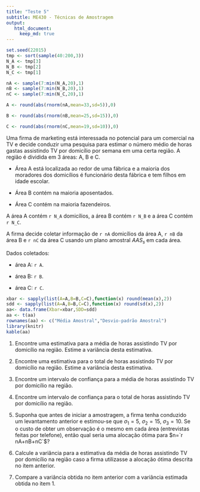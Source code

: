 ```yaml
---
title: "Teste 5"
subtitle: ME430 - Técnicas de Amostragem
output: 
   html_document:
     keep_md: true
---
```


```r
set.seed(22015)
tmp <- sort(sample(40:200,3))
N_A <- tmp[3]
N_B <- tmp[2]
N_C <- tmp[1]

nA <- sample(7:min(N_A,20),1)
nB <- sample(7:min(N_B,20),1)
nC <- sample(7:min(N_C,20),1)

A <- round(abs(rnorm(nA,mean=33,sd=5)),0)

B <- round(abs(rnorm(nB,mean=25,sd=15)),0)

C <- round(abs(rnorm(nC,mean=19,sd=10)),0)
```

Uma firma de marketing está interessada no potencial para um comercial na TV e decide conduzir uma pesquisa para estimar o número médio de horas gastas assistindo TV por domicílio por semana em uma certa região. A região é dividida em 3 áreas: A, B e C. 

* Área A está localizada ao redor de uma fábrica e a maioria dos moradores dos domicílios é funcionário desta fábrica e tem filhos em idade escolar.

* Área B contém na maioria aposentados.

* Área C contém na maioria fazendeiros.

A área A contém `r N_A` domicílios, a área B contém `r N_B` e a área C contém `r N_C`.

A firma decide coletar informação de `r nA` domicílios da área A, `r nB` da área B e `r nC` da área C usando um plano amostral $AAS_s$ em cada área.

Dados coletados:

* área A: `r A`.

* área B: `r B`.

* área C: `r C`.

```r
xbar <- sapply(list(A=A,B=B,C=C),function(x) round(mean(x),2))
sdd <- sapply(list(A=A,B=B,C=C),function(x) round(sd(x),2))
aa<- data.frame(Xbar=xbar,SDD=sdd)
aa <- t(aa)
rownames(aa) <- c("Média Amostral","Desvio-padrão Amostral")
library(knitr)
kable(aa)
```

1. Encontre uma estimativa para a média de horas assistindo TV por domicílio na região. Estime a variância desta estimativa. 

2. Encontre uma estimativa para o total de horas assistindo TV por domicílio na região. Estime a variância desta estimativa.  

3. Encontre um intervalo de confiança para a média de horas assistindo TV por domicílio na região.

4. Encontre um intervalo de confiança para o total de horas assistindo TV por domicílio na região.

5. Suponha que antes de iniciar a amostragem, a firma tenha conduzido um levantamento anterior e estimou-se que $\sigma_1=5$, $\sigma_2=15$, $\sigma_3=10$. Se o custo de obter um observação é o mesmo em cada área (entrevistas feitas por telefone), então qual seria uma alocação ótima para $n=`r nA+nB+nC`$?

6. Calcule a variância para a estimativa da média de horas assistindo TV por domicílio na região caso a firma utilizasse a alocação ótima descrita no item anterior.

7. Compare a variância obtida no item anterior com a variância estimada obtida no item 1.

